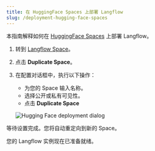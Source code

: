 ```yaml
---
title: 在 HuggingFace Spaces 上部署 Langflow
slug: /deployment-hugging-face-spaces
---
```


本指南解释如何在 [HuggingFace Spaces](https://huggingface.co/spaces/) 上部署 Langflow。

1. 转到 [Langflow Space](https://huggingface.co/spaces/Langflow/Langflow?duplicate=true)。

2. 点击 **Duplicate Space**。
3. 在配置对话框中，执行以下操作：
   - 为您的 Space 输入名称。
   - 选择公开或私有可见性。
   - 点击 **Duplicate Space**

   ![Hugging Face deployment dialog](/img/hugging-face-deployment.png)

等待设置完成。您将自动重定向到新的 Space。

您的 Langflow 实例现在已准备就绪。

